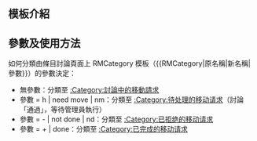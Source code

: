 <includeonly><!-- 在這裡加入模板的保護標識 --></includeonly><noinclude>{{Documentation subpage}}</noinclude>
<!-- 在本行下編輯模板說明 -->
== 模板介紹 ==

== 參數及使用方法 ==
如何分類由條目討論頁面上 RMCategory 模板（<nowiki>{{RMCategory|原名稱|新名稱|參數}}</nowiki>）的參數決定：
*無參數：分類至 [[:Category:討論中的移動請求]]
*參數 = h | need move | nm：分類至 [[:Category:待处理的移动请求]]（討論「通過」，等待管理員執行）
*參數 = - | not done | nd：分類至 [[:Category:已拒绝的移动请求]]
*參數 = + | done：分類至 [[:Category:已完成的移动请求]]

<includeonly>
<!-- 本行下加入模板的分類 -->
</includeonly>